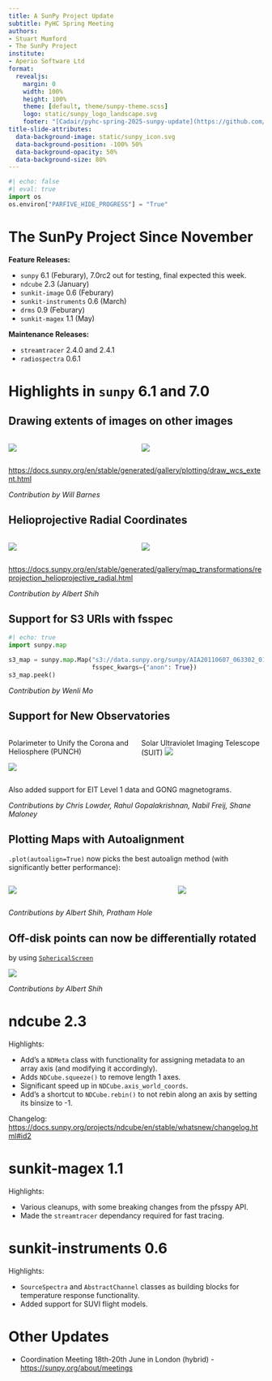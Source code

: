 ```yaml
---
title: A SunPy Project Update
subtitle: PyHC Spring Meeting
authors:
- Stuart Mumford
- The SunPy Project
institute:
- Aperio Software Ltd
format:
  revealjs:
    margin: 0
    width: 100%
    height: 100%
    theme: [default, theme/sunpy-theme.scss]
    logo: static/sunpy_logo_landscape.svg
    footer: "[Cadair/pyhc-spring-2025-sunpy-update](https://github.com/Cadair/pyhc-spring-2025-sunpy-update)"
title-slide-attributes: 
  data-background-image: static/sunpy_icon.svg
  data-background-position: -100% 50%
  data-background-opacity: 50%
  data-background-size: 80%
---
```

```python
#| echo: false
#| eval: true
import os
os.environ["PARFIVE_HIDE_PROGRESS"] = "True"
```

# The SunPy Project Since November


**Feature Releases:**

* `sunpy` 6.1 (Feburary), 7.0rc2 out for testing, final expected this week.
* `ndcube` 2.3 (January)
* `sunkit-image` 0.6 (Feburary)
* `sunkit-instruments` 0.6 (March)
* `drms` 0.9 (Feburary)
* `sunkit-magex` 1.1 (May)

**Maintenance Releases:**

* `streamtracer` 2.4.0 and 2.4.1
* `radiospectra` 0.6.1
  

# Highlights in `sunpy` 6.1 and 7.0

## Drawing extents of images on other images
:::: {.columns}

::: {.column width="50%"}
![](https://docs.sunpy.org/en/stable/_images/sphx_glr_draw_wcs_extent_002.png)
:::

::: {.column width="50%"}
![](https://docs.sunpy.org/en/stable/_images/sphx_glr_draw_wcs_extent_003.png)
:::

::::

[https://docs.sunpy.org/en/stable/generated/gallery/plotting/draw_wcs_extent.html](https://docs.sunpy.org/en/stable/generated/gallery/plotting/draw_wcs_extent.html)

*Contribution by Will Barnes*

## Helioprojective Radial Coordinates

:::: {.columns}

::: {.column width="50%"}
![](https://docs.sunpy.org/en/stable/_images/sphx_glr_reprojection_helioprojective_radial_001.png)
:::

::: {.column width="50%"}
![](https://docs.sunpy.org/en/stable/_images/sphx_glr_reprojection_helioprojective_radial_002.png)
:::

::::

[https://docs.sunpy.org/en/stable/generated/gallery/map_transformations/reprojection_helioprojective_radial.html](https://docs.sunpy.org/en/stable/generated/gallery/map_transformations/reprojection_helioprojective_radial.html)

*Contribution by Albert Shih*

## Support for S3 URIs with fsspec 

:::: {.center}

```python
#| echo: true
import sunpy.map

s3_map = sunpy.map.Map("s3://data.sunpy.org/sunpy/AIA20110607_063302_0171_lowres.fits",
                       fsspec_kwargs={"anon": True})
s3_map.peek()
```
::::

*Contribution by Wenli Mo*

## Support for New Observatories

:::: {.columns}

::: {.column width="50%"}
Polarimeter to Unify the Corona and Heliosphere (PUNCH) 

![](https://docs.sunpy.org/en/latest/_images/7.0-punch.png)
:::

::: {.column width="50%"}
Solar Ultraviolet Imaging Telescope (SUIT)
![](./static/suit.png)
:::

::::

Also added support for EIT Level 1 data and GONG magnetograms.

*Contributions by Chris Lowder, Rahul Gopalakrishnan, Nabil Freij, Shane Maloney*

## Plotting Maps with Autoalignment

`.plot(autoalign=True)` now picks the best autoalign method (with significantly better performance):

:::: {.columns}

::: {.column width="65%"}
![](https://docs.sunpy.org/en/latest/_images/sphx_glr_autoalign_aia_hmi_001.png)
:::

::: {.column width="35%"}
![](https://docs.sunpy.org/en/latest/_images/sphx_glr_autoalign_aia_hmi_003.png)
:::

::::

*Contributions by Albert Shih, Pratham Hole*

## Off-disk points can now be differentially rotated

by using [`SphericalScreen`](https://docs.sunpy.org/en/latest/generated/api/sunpy.coordinates.SphericalScreen.html#sunpy.coordinates.SphericalScreen)

::: {.small}
![](https://docs.sunpy.org/en/latest/_images/sphx_glr_reprojected_map_002.png)
:::

*Contributions by Albert Shih*

# ndcube 2.3

Highlights:

* Add's a `NDMeta` class with functionality for assigning metadata to an array axis (and modifying it accordingly).
* Adds `NDCube.squeeze()`  to remove length 1 axes.
* Significant speed up in `NDCube.axis_world_coords`.
* Add's a shortcut to `NDCube.rebin()` to not rebin along an axis by setting its binsize to -1.

Changelog: [https://docs.sunpy.org/projects/ndcube/en/stable/whatsnew/changelog.html#id2](https://docs.sunpy.org/projects/ndcube/en/stable/whatsnew/changelog.html#id2)

# sunkit-magex 1.1

Highlights:

* Various cleanups, with some breaking changes from the pfsspy API.
* Made the `streamtracer` dependancy required for fast tracing.

# sunkit-instruments 0.6

Highlights:

* `SourceSpectra` and `AbstractChannel` classes as building blocks for temperature response functionality.
* Added support for SUVI flight models.

# Other Updates

* Coordination Meeting 18th-20th June in London (hybrid) - [https://sunpy.org/about/meetings](https://sunpy.org/about/meetings)
